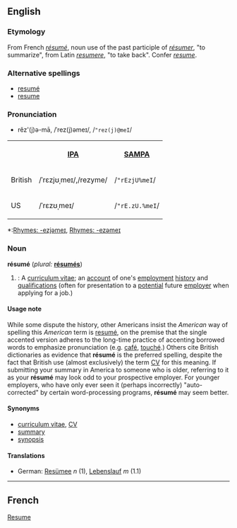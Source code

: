 ==English==

=== Etymology ===
From French ''[[résumé#French|résumé]]'', noun use of the past participle of ''[[résumer#French|résumer]]'', "to summarize", from Latin ''[[resumere]]'', "to take back". Confer ''[[resume#English|resume]]''.

===Alternative spellings===
*[[resumé]]
*[[resume]]

===Pronunciation===
{{audio|en-us-resumé.ogg|Audio Pronunciation}}
*rĕz'(j)ə-mā, /ˈrez(j)əmeɪ/, /<tt>"rez(j)@meI</tt>/
<table>
<tr><th> <th>[[w:IPA|IPA]]<th>[[Pronunciation guide|SAMPA]]</tr>
<tr><td>British</td><td>/ˈrɛzjʊˌmeɪ/,/rezyme/</td> <td>/<tt>"rEzjU%meI</tt>/</td></tr>
<tr><td>US</td> <td>/ˈrɛzʊˌmeɪ/</td> <td>/<tt>"rE.zU.%meI</tt>/</td></tr>
</table>
*:[[Rhymes:English:-ezjəmeɪ|Rhymes: -ezjəmeɪ]], [[Rhymes:English:-ezəmeɪ|Rhymes: -ezəmeɪ]]

===Noun===
'''résumé''' (''plural:'' '''[[résumés]]''')
# {{cattag|US}}: A [[curriculum vitae]]; an [[account]] of one's [[employment]] [[history]] and [[qualification]]s (often for presentation to a [[potential]] future [[employer]] when applying for a job.)

====Usage note====
While some dispute the history, other Americans insist the ''American'' way of spelling this ''American'' term is [[resumé]], on the premise that the single accented version adheres to the long-time practice of accenting borrowed words to emphasize pronunciation (e.g. [[café]], [[touché]].)  Others cite British dictionaries as evidence that '''résumé''' is the preferred spelling, despite the fact that British use (almost exclusively) the term [[CV]] for this meaning.  If submitting your summary in America to someone who is older, referring to it as your '''résumé''' may look odd to your prospective employer.  For younger employers, who have only ever seen it (perhaps incorrectly) "auto-corrected" by certain word-processing programs, '''résumé''' may seem better.

====Synonyms====
*[[curriculum vitae]], [[CV]]<!-- maybe also c.v. or C.V. -->
*[[summary]]
*[[synopsis]]

====Translations====
*German: [[Resümee]] ''n'' (1), [[Lebenslauf]] ''m'' (1.1)

----

==French==
{{substub}}

[[Category:English words spelled with diacritics or ligatures|Resume]]